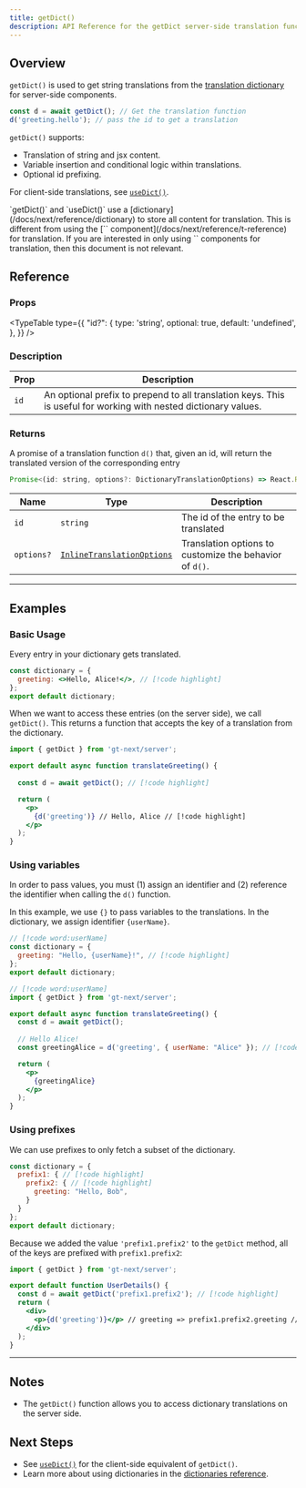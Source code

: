 ```yaml
---
title: getDict()
description: API Reference for the getDict server-side translation function
---
```


## Overview

`getDict()` is used to get string translations from the [translation dictionary](/docs/next/reference/dictionary) for server-side components.

```jsx
const d = await getDict(); // Get the translation function
d('greeting.hello'); // pass the id to get a translation
```

`getDict()` supports:
  * Translation of string and jsx content.
  * Variable insertion and conditional logic within translations.
  * Optional id prefixing.

For client-side translations, see [`useDict()`](/docs/next/api/dictionary/useDict).

<Callout>
  `getDict()` and `useDict()` use a [dictionary](/docs/next/reference/dictionary) to store all content for translation.
  This is different from using the [`<T>` component](/docs/next/reference/t-reference) for translation.
  If you are interested in only using `<T>` components for translation, then this document is not relevant.
</Callout>

## Reference

### Props

<TypeTable
  type={{
    "id?": {
        type: 'string',
        optional: true,
        default: 'undefined',
    },
  }}
/>

### Description
| Prop | Description |
| ---- | ----------- |
| `id` | An optional prefix to prepend to all translation keys. This is useful for working with nested dictionary values. |


### Returns

A promise of a translation function `d()` that, given an id, will return the translated version of the corresponding entry

```jsx
Promise<(id: string, options?: DictionaryTranslationOptions) => React.ReactNode>
```

| Name                  | Type | Description                                                                 |
|-----------------------|--|-----------------------------------------------------------------------------|
| `id`             | `string` | The id of the entry to be translated                                     |
| `options?`            | [`InlineTranslationOptions`](/docs/next/api/types/inlineTranslationOptions) | Translation options to customize the behavior of `d()`. |


---

## Examples

### Basic Usage
Every entry in your dictionary gets translated.

```jsx title="dictionary.jsx" copy
const dictionary = {
  greeting: <>Hello, Alice!</>, // [!code highlight]
};
export default dictionary;
```

When we want to access these entries (on the server side), we call `getDict()`.
This returns a function that accepts the key of a translation from the dictionary.

```jsx title="translateGreeting.jsx" copy
import { getDict } from 'gt-next/server';

export default async function translateGreeting() {
  
  const d = await getDict(); // [!code highlight]

  return (
    <p>
      {d('greeting')} // Hello, Alice // [!code highlight]
    </p>
  );
}
```

### Using variables
In order to pass values, you must (1) assign an identifier and (2) reference the identifier when calling the `d()` function.

In this example, we use `{}` to pass variables to the translations.
In the dictionary, we assign identifier `{userName}`.


```jsx title="dictionary.jsx" copy
// [!code word:userName]
const dictionary = {
  greeting: "Hello, {userName}!", // [!code highlight]
};
export default dictionary;
```

```jsx title="translateGreeting.jsx" copy
// [!code word:userName]
import { getDict } from 'gt-next/server';

export default async function translateGreeting() {
  const d = await getDict();
  
  // Hello Alice!
  const greetingAlice = d('greeting', { userName: "Alice" }); // [!code highlight]

  return (
    <p>
      {greetingAlice}
    </p>
  );
}
```

### Using prefixes
We can use prefixes to only fetch a subset of the dictionary.
```jsx  title="dictionary.jsx" copy
const dictionary = {
  prefix1: { // [!code highlight]
    prefix2: { // [!code highlight]
      greeting: "Hello, Bob",
    }
  }
};
export default dictionary;
```
Because we added the value `'prefix1.prefix2'` to the `getDict` method, all of the keys are prefixed with `prefix1.prefix2`:
```jsx title="UserDetails.jsx" copy
import { getDict } from 'gt-next/server';

export default function UserDetails() {
  const d = await getDict('prefix1.prefix2'); // [!code highlight]
  return (
    <div>
      <p>{d('greeting')}</p> // greeting => prefix1.prefix2.greeting // [!code highlight]
    </div>
  );
}
```
---

## Notes
 * The `getDict()` function allows you to access dictionary translations on the server side.

## Next Steps
 * See [`useDict()`](/docs/next/api/dictionary/useDict) for the client-side equivalent of `getDict()`.
 * Learn more about using dictionaries in the [dictionaries reference](/docs/next/reference/dictionary).